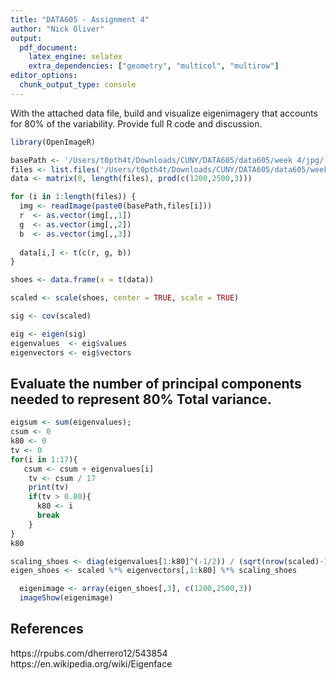```yaml
---
title: "DATA605 - Assignment 4"
author: "Nick Oliver"
output:
  pdf_document:
    latex_engine: xelatex
    extra_dependencies: ["geometry", "multicol", "multirow"]
editor_options: 
  chunk_output_type: console
---
```


With the attached data file, build and visualize  eigenimagery that accounts for 80% of the variability.  Provide full R code and discussion.

```r
library(OpenImageR)
```

```r
basePath <- '/Users/t0pth4t/Downloads/CUNY/DATA605/data605/week 4/jpg/'
files <- list.files('/Users/t0pth4t/Downloads/CUNY/DATA605/data605/week 4/jpg')
data <- matrix(0, length(files), prod(c(1200,2500,3))) 
```
```r
for (i in 1:length(files)) {
  img <- readImage(paste0(basePath,files[i])) 
  r  <- as.vector(img[,,1])
  g  <- as.vector(img[,,2])
  b  <- as.vector(img[,,3])
  
  data[i,] <- t(c(r, g, b))
}
```
```r
shoes <- data.frame(x = t(data))
```
```r
scaled <- scale(shoes, center = TRUE, scale = TRUE)
```
```r
sig <- cov(scaled)
```

```r
eig <- eigen(sig)
eigenvalues  <- eig$values
eigenvectors <- eig$vectors
```

## Evaluate the number of principal components needed to represent 80% Total variance.

```r
eigsum <- sum(eigenvalues);
csum <- 0
k80 <- 0
tv <- 0
for(i in 1:17){
   csum <- csum + eigenvalues[i]
    tv <- csum / 17
    print(tv)
    if(tv > 0.80){
      k80 <- i
      break
    }
}
k80
```

```r
scaling_shoes <- diag(eigenvalues[1:k80]^(-1/2)) / (sqrt(nrow(scaled)-1))
eigen_shoes <- scaled %*% eigenvectors[,1:k80] %*% scaling_shoes
```

```r
  eigenimage <- array(eigen_shoes[,3], c(1200,2500,3))  
  imageShow(eigenimage)
```


## References
https://rpubs.com/dherrero12/543854
https://en.wikipedia.org/wiki/Eigenface
